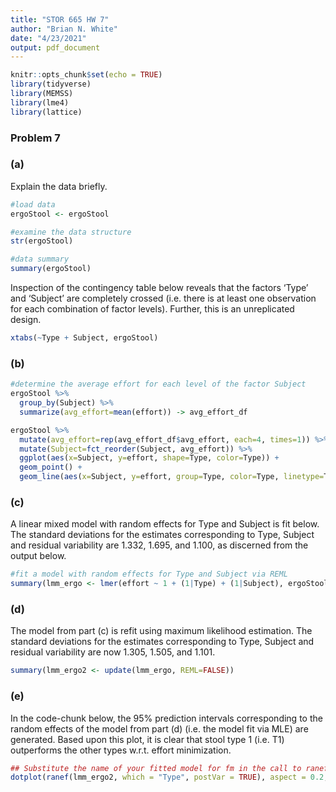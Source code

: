 ```yaml
---
title: "STOR 665 HW 7"
author: "Brian N. White"
date: "4/23/2021"
output: pdf_document
---
```


```r
knitr::opts_chunk$set(echo = TRUE)
library(tidyverse)
library(MEMSS)
library(lme4)
library(lattice)
```

### Problem 7

### (a)

Explain the data briefly.
```r
#load data
ergoStool <- ergoStool

#examine the data structure
str(ergoStool)
```
```r
#data summary
summary(ergoStool)
```
Inspection of the contingency table below reveals that the factors 'Type' and 'Subject' are completely crossed (i.e. there is at least one observation for each combination of factor levels). Further, this is an unreplicated design.
```r
xtabs(~Type + Subject, ergoStool)
```
### (b)

```r
#determine the average effort for each level of the factor Subject
ergoStool %>%
  group_by(Subject) %>%
  summarize(avg_effort=mean(effort)) -> avg_effort_df

ergoStool %>% 
  mutate(avg_effort=rep(avg_effort_df$avg_effort, each=4, times=1)) %>%
  mutate(Subject=fct_reorder(Subject, avg_effort)) %>%
  ggplot(aes(x=Subject, y=effort, shape=Type, color=Type)) +
  geom_point() +
  geom_line(aes(x=Subject, y=effort, group=Type, color=Type, linetype=Type))

```

### (c)

A linear mixed model with random effects for Type and Subject is fit below. The standard deviations for the estimates corresponding to Type, Subject and residual variability are 1.332, 1.695, and 1.100, as discerned from the output below.
```r
#fit a model with random effects for Type and Subject via REML
summary(lmm_ergo <- lmer(effort ~ 1 + (1|Type) + (1|Subject), ergoStool))
```
### (d)

The model from part (c) is refit using maximum likelihood estimation. The standard deviations for the estimates corresponding to Type, Subject and residual variability are now 1.305, 1.505, and 1.101. 
```r
summary(lmm_ergo2 <- update(lmm_ergo, REML=FALSE))
```
### (e)

In the code-chunk below, the 95% prediction intervals corresponding to the random effects of the model from part (d) (i.e. the model fit via MLE) are generated. Based upon this plot, it is clear that stool type 1 (i.e. T1) outperforms the other types w.r.t. effort minimization.
```r
## Substitute the name of your fitted model for fm in the call to ranef)
dotplot(ranef(lmm_ergo2, which = "Type", postVar = TRUE), aspect = 0.2, strip = FALSE)
```

